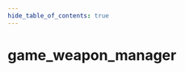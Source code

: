 ```yaml
---
hide_table_of_contents: true
---
```


<!---
!!!!!!
THIS PAGE IS AUTOGENERATED FROM GAME FGD DEFINITIONS!
DO NOT EDIT MANUALLY!
!!!!!!

In order to make edits, you can make an annotation file in /fgd_dump_overrides
-->


# game_weapon_manager



<Tabs queryString="game">
    
<TabItem value="cs2" label="Counter-Strike 2">
    <CS2Page />
</TabItem>

<TabItem value="steamvr" label="SteamVR Home">
    <STEAMVRPage />
</TabItem>

<TabItem value="dota2" label="Dota 2">
    <DOTA2Page />
</TabItem>

<TabItem value="hla" label="Half-Life: Alyx">
    <HLAPage />
</TabItem>

</Tabs>
